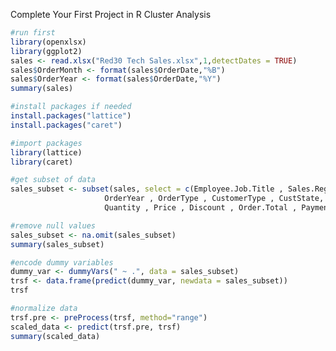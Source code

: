 Complete Your First Project in R
Cluster Analysis

```r
#run first
library(openxlsx)
library(ggplot2)
sales <- read.xlsx("Red30 Tech Sales.xlsx",1,detectDates = TRUE)
sales$OrderMonth <- format(sales$OrderDate,"%B")
sales$OrderYear <- format(sales$OrderDate,"%Y")
summary(sales)
```

```r
#install packages if needed
install.packages("lattice")
install.packages("caret")
```


```r
#import packages
library(lattice)
library(caret)
```

```r
#get subset of data
sales_subset <- subset(sales, select = c(Employee.Job.Title , Sales.Region , OrderMonth,
                     OrderYear , OrderType , CustomerType , CustState, ProdCategory, 
                     Quantity , Price , Discount , Order.Total , Payment.Plan, Payment.Status))
```

```r
#remove null values
sales_subset <- na.omit(sales_subset)
summary(sales_subset)
```


```r
#encode dummy variables
dummy_var <- dummyVars(" ~ .", data = sales_subset)
trsf <- data.frame(predict(dummy_var, newdata = sales_subset))
trsf
```


```r
#normalize data
trsf.pre <- preProcess(trsf, method="range")
scaled_data <- predict(trsf.pre, trsf)
summary(scaled_data)
```

